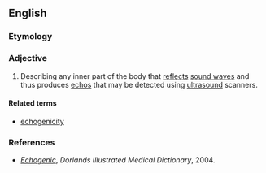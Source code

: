 ==English==

===Etymology===
{{suffix|echo|genic}}

===Adjective===
{{en-adj}}

# {{context|medical}} Describing any inner part of the body that [[reflect]]s [[sound wave]]s and thus produces [[echo]]s that may be detected using [[ultrasound]] scanners.

====Related terms====
* [[echogenicity]]

===References===
* ''[http://www.mercksource.com/pp/us/cns/cns_hl_dorlands.jspzQzpgzEzzSzppdocszSzuszSzcommonzSzdorlandszSzdorlandzSzdmd_e_01zPzhtm#12320902 Echogenic]'', ''Dorlands Illustrated Medical Dictionary'', 2004.